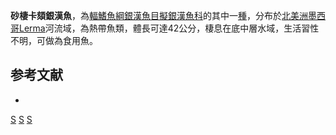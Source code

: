 {{Speciesbox 
| image = El pescado blanco (cropped).png
| status = NE
| status_system = IUCN3.1
| taxon = Chirostoma estor
| authority =  [[Jordan|Jordan]], 1880
| synonyms = *''Atherinichthys albus '',Steindachner, 1894 
*''Chirostoma michoacanae '',de Buen, 1940 
}}
'''砂棲卡頦銀漢魚'''，為[[輻鰭魚綱|輻鰭魚綱]][[銀漢魚目|銀漢魚目]][[擬銀漢魚科|擬銀漢魚科]]的其中一[[種|種]]，分布於[[北美洲|北美洲]][[墨西哥|墨西哥]]Lerma河流域，為熱帶魚類，體長可達42公分，棲息在底中層水域，生活習性不明，可做為食用魚。

==参考文献==
*{{FishBase_species|genus=Chirostoma|species=estor |year=2016|month=3}}

{{Taxonbar|from=Q5532744}}

[[Category:食用魚|S]]
[[Category:卡頦銀漢魚屬|S]]
[[Category:1880年描述的鱼类|S]]

{{魚類小作品}}